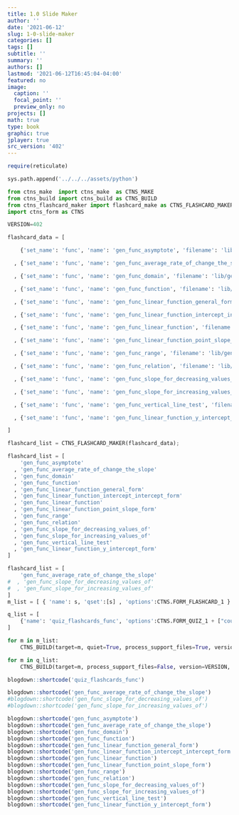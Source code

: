 ```yaml
---
title: 1.0 Slide Maker
author: ''
date: '2021-06-12'
slug: 1-0-slide-maker
categories: []
tags: []
subtitle: ''
summary: ''
authors: []
lastmod: '2021-06-12T16:45:04-04:00'
featured: no
image:
  caption: ''
  focal_point: ''
  preview_only: no
projects: []
math: true
type: book
graphic: true
jplayer: true
src_version: '402'
---
```

```r
require(reticulate)
```

```python
sys.path.append('../../../assets/python')

from ctns_make  import ctns_make  as CTNS_MAKE
from ctns_build import ctns_build as CTNS_BUILD
from ctns_flashcard_maker import flashcard_make as CTNS_FLASHCARD_MAKER
import ctns_form as CTNS

VERSION=402
```

```python
flashcard_data = [

    {'set_name': 'func', 'name': 'gen_func_asymptote', 'filename': 'lib/gen_FN_AsymptoteS', 'orig_filename': 'lib/FN_AsymptoteS', 'front': 'Asymptote', 'frontstyle': '', 'back': 'An Asymptote is a line which a graph gets arbitrarily close to, but never touches, as the independent or dependent variable gets very large.', 'backstyle': 'width:80%;font-size:90%;', 'frontspeak': 'Ass-em-tote', 'backspeak': 'An Ass-em-tote is a line which a graph gets arbitrarily close to, but never touches, as the independent or dependent variable gets very large.'}

  , {'set_name': 'func', 'name': 'gen_func_average_rate_of_change_the_slope', 'filename': 'lib/gen_FN_AverageRateOfChangeS', 'orig_filename': 'lib/FN_AverageRateOfChangeS', 'front': 'Average Rate of Change<br/>(The Slope)', 'frontstyle': '', 'back': 'The Average Rate of Change of a function $$f$$ between two points $$(a, f(a))$$ and $$(b, f(b))$$ is the slope of the line that connects these two points.  $| m = \\frac{\\Delta y}{\\Delta x} = \\frac{f(b) - f(a)}{b-a} |$', 'backstyle': 'width:80%;font-size:90%;', 'frontspeak': '', 'backspeak': 'The Average Rate of Change of a function eff between two points (a comma eff of a) and (b comma eff of b) is the slope of the line that  connects these two points.'}

  , {'set_name': 'func', 'name': 'gen_func_domain', 'filename': 'lib/gen_FN_DomainS', 'orig_filename': 'lib/FN_DomainS', 'front': 'Domain', 'frontstyle': '', 'back': 'The Domain of a function is the set of all  values of the independent variable.', 'backstyle': 'width:80%;font-size:90%;', 'frontspeak': '', 'backspeak': ''}

  , {'set_name': 'func', 'name': 'gen_func_function', 'filename': 'lib/gen_FN_FunctionS', 'orig_filename': 'lib/FN_FunctionS', 'front': 'Function', 'frontstyle': '', 'back': 'A Function is a mapping $$A \\rightarrow B$$ that assigns to each element of a set $$A$$, called the Domain, exactly one element of a set $$B$$, called the Range.', 'backstyle': 'width:80%;font-size:90%;', 'frontspeak': '', 'backspeak': 'A Function is a mapping from set ... A ... to set ... B ... that assigns to each element of a set ... A ..., called the Domain, exactly one element of a set ... B ..., called the Range.'}

  , {'set_name': 'func', 'name': 'gen_func_linear_function_general_form', 'filename': 'lib/gen_FN_GeneralFormS', 'orig_filename': 'lib/FN_GeneralFormS', 'front': 'Linear Function<br/>General Form', 'frontstyle': '', 'back': 'The General Form of a Linear Function is given by  $|Ax+By=C|$  where $$A$$, $$B$$, and $$C$$ are constants.', 'backstyle': 'width:80%;font-size:90%;', 'frontspeak': '', 'backspeak': 'The General Form of a Linear Function is given by the expression A times x plus B times y equals C, where A, B, and C are constants.'}

  , {'set_name': 'func', 'name': 'gen_func_linear_function_intercept_intercept_form', 'filename': 'lib/gen_FN_InterceptInterceptFormS', 'orig_filename': 'lib/FN_InterceptInterceptFormS', 'front': 'Linear Function<br/>Intercept-Intercept Form', 'frontstyle': '', 'back': 'Given the $$x$$-intercept $$(a,0)$$ and the $$y$$-intercept $$(0,b)$$,  the Intercept-Intercept Form is given by  $|\\frac xa + \\frac yb = 1, |$  where $$a$$ and $$b$$ are constants.', 'backstyle': 'width:80%;font-size:90%;', 'frontspeak': '', 'backspeak': 'Given the  x intercept ( a comma 0) and the y  intercept (0 comma b), the Intercept-Intercept Form is given by the expression  the fraction of x over a plus the fraction of y over b equal to 1,  where a and b are constants.'}

  , {'set_name': 'func', 'name': 'gen_func_linear_function', 'filename': 'lib/gen_FN_LinearFunctionS', 'orig_filename': 'lib/FN_LinearFunctionS', 'front': 'Linear Function', 'frontstyle': '', 'back': 'A Linear Function is a function that can be  written in the form, $|y=mx+b,|$ where $$m$$ and $$b$$ are constants, $$m \\ne 0$$.', 'backstyle': 'width:80%;font-size:90%;', 'frontspeak': '', 'backspeak': 'A Linear Function is a function that can be  written in the form, y equals em times x plus b, where em and bee are constants, with em not equal to zero.'}

  , {'set_name': 'func', 'name': 'gen_func_linear_function_point_slope_form', 'filename': 'lib/gen_FN_PointSlopeFormS', 'orig_filename': 'lib/FN_PointSlopeFormS', 'front': 'Linear Function<br/>Point-Slope Form', 'frontstyle': '', 'back': 'For a given point $$(x_1,y_1)$$ and slope $$m$$, the Point-Slope Form is given by $|y-y_1 = m(x - x_1).|$', 'backstyle': 'width:80%;font-size:90%;', 'frontspeak': '', 'backspeak': 'For a given point x sub 1 , y sub 1 and the slope m, the Point-Slope Form is given by the expression y minus y sub one = m times the quantity of x minus x sub 1.'}

  , {'set_name': 'func', 'name': 'gen_func_range', 'filename': 'lib/gen_FN_RangeS', 'orig_filename': 'lib/FN_RangeS', 'front': 'Range', 'frontstyle': '', 'back': 'The Range of a function is the set of all  values of the dependent variable corresponding to all values of the independent variable in the Domain.', 'backstyle': 'width:80%;font-size:90%;', 'frontspeak': '', 'backspeak': ''}

  , {'set_name': 'func', 'name': 'gen_func_relation', 'filename': 'lib/gen_FN_RelationS', 'orig_filename': 'lib/FN_RelationS', 'front': 'Relation', 'frontstyle': '', 'back': 'A Relation is a set of ordered pairs.', 'backstyle': 'width:80%;font-size:90%;', 'frontspeak': '', 'backspeak': ''}

  , {'set_name': 'func', 'name': 'gen_func_slope_for_decreasing_values_of', 'filename': 'lib/gen_FN_SlopeForDecreasingValuesS', 'orig_filename': 'lib/FN_SlopeForDecreasingValuesS', 'front': 'Slope $$m = \\frac{ \\Delta y }{ \\Delta x }$$ <br/> For Decreasing Values of $$y$$', 'frontstyle': '', 'back': 'The slope $$m$$ is Negative for increasing values of $$x$$ but decreasing values of $$y$$,  $|m = \\frac{ \\Delta y }{ \\Delta x} \\lt 0|$', 'backstyle': 'width:80%;font-size:90%;', 'frontspeak': '', 'backspeak': 'The slope m is Negative for increasing values of x and decreasing values of y.'}

  , {'set_name': 'func', 'name': 'gen_func_slope_for_increasing_values_of', 'filename': 'lib/gen_FN_SlopeForIncreasingValuesS', 'orig_filename': 'lib/FN_SlopeForIncreasingValuesS', 'front': 'Slope $$m = \\frac{ \\Delta y }{ \\Delta x }$$ <br/> For increasing Values of $$y$$', 'frontstyle': '', 'back': 'The slope $$m$$ is Positive for increasing values of $$x$$ and increasing values of $$y$$,  $|m = \\frac{ \\Delta y }{ \\Delta x} \\gt 0|$', 'backstyle': 'width:80%;font-size:90%;', 'frontspeak': '', 'backspeak': 'The slope m is Positive for increasing values of x and increasing values of y.'}

  , {'set_name': 'func', 'name': 'gen_func_vertical_line_test', 'filename': 'lib/gen_FN_VerticalLineTestS', 'orig_filename': 'lib/FN_VerticalLineTestS', 'front': 'Vertical Line Test', 'frontstyle': '', 'back': 'A graph -- the set of points $$(x,y)$$ -- in the $$x$$-$$y$$ plane defines $$y$$ as a function of $$x$$ if and only if no vertical line intersects the graph in more than one point.', 'backstyle': 'width:80%;font-size:90%;', 'frontspeak': '', 'backspeak': 'A graph -- the set of points x comma y -- in the x-y-plane defines y as a function of x if and only if no vertical line intersects the graph in more than one point.'}

  , {'set_name': 'func', 'name': 'gen_func_linear_function_y_intercept_form', 'filename': 'lib/gen_FN_YInterceptFormS', 'orig_filename': 'lib/FN_YInterceptFormS', 'front': 'Linear Function<br/>Y-Intercept Form', 'frontstyle': '', 'back': 'For the $$y$$-intercept $$(0,b)$$ and slope $$m$$, the Y-Intercept Form is given by $|y = mx + b.|$', 'backstyle': 'width:80%;font-size:90%;', 'frontspeak': '', 'backspeak': 'For the y-intercept (0 comma b) and the slope m, the Y-Intercept Form is given by the expression  y equals m times x + b'}

]

flashcard_list = CTNS_FLASHCARD_MAKER(flashcard_data);
```

```python
flashcard_list = [
    'gen_func_asymptote'
  , 'gen_func_average_rate_of_change_the_slope'
  , 'gen_func_domain'
  , 'gen_func_function'
  , 'gen_func_linear_function_general_form'
  , 'gen_func_linear_function_intercept_intercept_form'
  , 'gen_func_linear_function'
  , 'gen_func_linear_function_point_slope_form'
  , 'gen_func_range'
  , 'gen_func_relation'
  , 'gen_func_slope_for_decreasing_values_of'
  , 'gen_func_slope_for_increasing_values_of'
  , 'gen_func_vertical_line_test'
  , 'gen_func_linear_function_y_intercept_form'
]

flashcard_list = [
    'gen_func_average_rate_of_change_the_slope'
#  , 'gen_func_slope_for_decreasing_values_of'
#  , 'gen_func_slope_for_increasing_values_of'
]
m_list = [ { 'name': s, 'qset':[s] , 'options':CTNS.FORM_FLASHCARD_1 } for s in flashcard_list ]

q_list = [
    {'name': 'quiz_flashcards_func', 'options':CTNS.FORM_QUIZ_1 + ["count=14"], 'qset': flashcard_list}
]
```

```python
for m in m_list:
    CTNS_BUILD(target=m, quiet=True, process_support_files=True, version=VERSION, write_image=False, encrypt=False)
```

```python
for m in q_list:
    CTNS_BUILD(target=m, process_support_files=False, version=VERSION, write_image=False, encrypt=False)
```

```r
blogdown::shortcode('quiz_flashcards_func')
```

```r
blogdown::shortcode('gen_func_average_rate_of_change_the_slope')
#blogdown::shortcode('gen_func_slope_for_decreasing_values_of')
#blogdown::shortcode('gen_func_slope_for_increasing_values_of')
```

```r
blogdown::shortcode('gen_func_asymptote')
blogdown::shortcode('gen_func_average_rate_of_change_the_slope')
blogdown::shortcode('gen_func_domain')
blogdown::shortcode('gen_func_function')
blogdown::shortcode('gen_func_linear_function_general_form')
blogdown::shortcode('gen_func_linear_function_intercept_intercept_form')
blogdown::shortcode('gen_func_linear_function')
blogdown::shortcode('gen_func_linear_function_point_slope_form')
blogdown::shortcode('gen_func_range')
blogdown::shortcode('gen_func_relation')
blogdown::shortcode('gen_func_slope_for_decreasing_values_of')
blogdown::shortcode('gen_func_slope_for_increasing_values_of')
blogdown::shortcode('gen_func_vertical_line_test')
blogdown::shortcode('gen_func_linear_function_y_intercept_form')
```
